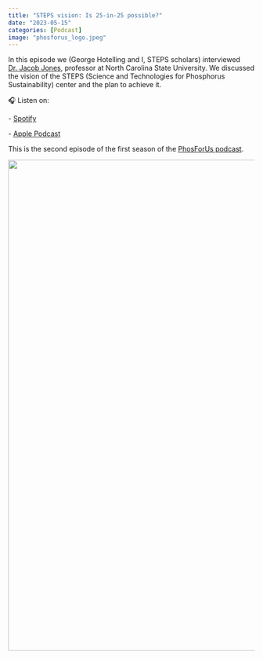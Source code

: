 ```yaml
---
title: "STEPS vision: Is 25-in-25 possible?"
date: "2023-05-15"
categories: [Podcast]
image: "phosforus_logo.jpeg"
---
```


In this episode we (George Hotelling and I, STEPS scholars) interviewed [Dr. Jacob Jones](https://mse.ncsu.edu/people/jljone21/), professor at North Carolina State University. We discussed the vision of the STEPS (Science and Technologies for Phosphorus Sustainability) center and the plan to achieve it.

🎧 Listen on:

\- [Spotify](https://open.spotify.com/episode/4uAMdLEWiksUH5f0abowcO?si=a1edfa78a5c74176)

\- [Apple Podcast](https://podcasts.apple.com/us/podcast/steps-vision-is-25-in-25-possible/id1687822753?i=1000613082179)

This is the second episode of the first season of the [PhosForUs podcast](https://open.spotify.com/show/5nECIx73y9bkGT8RUQkZSQ?si=62fc5e6469dd4357).

![](phosforus_logo.jpeg){fig-align="center" width="1000"}
